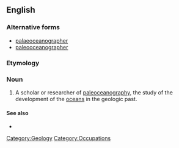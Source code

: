 ==English==
===Alternative forms===
*[[palaeoceanographer]]
*[[paleooceanographer]]

===Etymology===

{{prefix|paleo|oceanographer}}

===Noun===
{{en-noun}}

#A scholar or researcher of [[paleoceanography]], the study of the development of the [[ocean]]s in the geologic past.

====See also====
*{{pedialite|paleoceanography}}

[[Category:Geology]]
[[Category:Occupations]]
